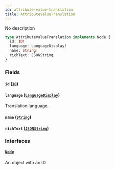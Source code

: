 ```yaml
---
id: attribute-value-translation
title: AttributeValueTranslation
---
```



No description

```graphql
type AttributeValueTranslation implements Node {
  id: ID!
  language: LanguageDisplay!
  name: String!
  richText: JSONString
}
```


### Fields

#### `id` ([`ID`](../../../developer/api-reference/scalars/id))




#### `language` ([`LanguageDisplay`](../../../developer/api-reference/objects/language-display))

Translation language.


#### `name` ([`String`](../../../developer/api-reference/scalars/string))




#### `richText` ([`JSONString`](../../../developer/api-reference/scalars/jsonstring))




### Interfaces

#### [`Node`](../../../developer/api-reference/interfaces/node) 

An object with an ID




